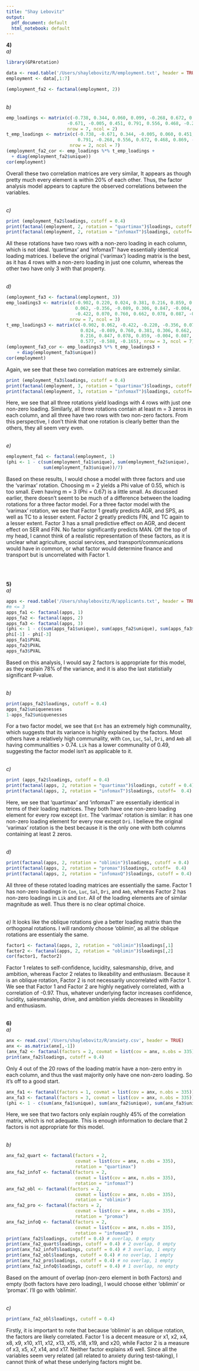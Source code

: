 ```yaml
---
title: "Shay Lebovitz"
output:
  pdf_document: default
  html_notebook: default
---
```


**4)**
<br>
*a)*
```r
library(GPArotation)

data <- read.table('/Users/shaylebovitz/R/employment.txt', header = TRUE)
employment <- data[,1:7]

(employment_fa2 <- factanal(employment, 2))
```
<br>
*b)*
```r
emp_loadings <- matrix(c(-0.738, 0.344, 0.060, 0.099, -0.268, 0.672, 0.869,
                       -0.671, -0.005, 0.451, 0.791, 0.556, 0.468, -0.230), 
                       nrow = 7, ncol = 2)
t_emp_loadings <- matrix(c(-0.738, -0.671, 0.344, -0.005, 0.060, 0.451, 0.099,
                           0.791, -0.268, 0.556, 0.672, 0.468, 0.869, -0.230), 
                        nrow = 2, ncol = 7)
(employment_fa2_cor <- emp_loadings %*% t_emp_loadings +
  + diag(employment_fa2$unique))
cor(employment)
```
Overall these two correlation matrices are very similar, It appears as though pretty much every element is within 20% of each other. Thus, the factor analysis model appears to capture the observed correlations between the variables.

<br>
*c)*
```r
print (employment_fa2$loadings, cutoff = 0.4)
print(factanal(employment, 2, rotation = "quartimax")$loadings, cutoff = 0.4)
print(factanal(employment, 2, rotation = "infomaxT")$loadings, cutoff=  0.4)
```
All these rotations have two rows with a non-zero loading in each column, which is not ideal. 'quartimax' and 'infomaxT' have essentially identical loading matrices. I believe the original ('varimax') loading matrix is the best, as it has 4 rows with a non-zero loading in just one column, whereas the other two have only 3 with that property. 

<br>
*d)*
```r
(employment_fa3 <- factanal(employment, 3))
emp_loadings3 <- matrix(c(-0.902, 0.220, 0.024, 0.381, 0.216, 0.859, 0.577,
                          0.062, -0.356, -0.089, 0.306, 0.847, -0.004, -0.588, 
                          -0.422, 0.070, 0.760, 0.662, 0.078, 0.087, -0.165), 
                        nrow = 7, ncol = 3)
t_emp_loadings3 <- matrix(c(-0.902, 0.062, -0.422, -0.220, -0.356, 0.070,
                            0.024, -0.089, 0.760, 0.381, 0.306, 0.662,
                            0.216, 0.847, 0.078, 0.859, -0.004, 0.087,
                            0.577, -0.588, -0.165), nrow = 3, ncol = 7)
(employment_fa3_cor <- emp_loadings3 %*% t_emp_loadings3 +
    + diag(employment_fa3$unique))
cor(employment)
```
Again, we see that these two correlation matrices are extremely similar.

```r
print (employment_fa3$loadings, cutoff = 0.4)
print(factanal(employment, 3, rotation = "quartimax")$loadings, cutoff = 0.4)
print(factanal(employment, 3, rotation = "infomaxT")$loadings, cutoff=  0.4)
```
Here, we see that all three rotations yield loadings with 4 rows with just one non-zero loading. Similarly, all three rotations contain at least m = 3 zeros in each column, and all three have two rows with two non-zero factors. From this perspective, I don't think that one rotation is clearly better than the others, they all seem very even.

<br>
*e)*
```r
employment_fa1 <- factanal(employment, 1)
(phi <- 1 - c(sum(employment_fa1$unique), sum(employment_fa2$unique),
              sum(employment_fa3$unique))/7)
```          
Based on these results, I would chose a model with three factors and use the 'varimax' rotation. Choosing m = 2 yields a Phi value of 0.55, which is too small. Even having m = 3 (Phi = 0.67) is a little small. As discussed earlier, there doesn't seemt to be much of a difference between the loading rotations for a three factor model. 
For a three factor model with the 'varimax' rotation, we see that Factor 1 greatly predicts AGR, and SPS, as well as TC to a lesser extent. Factor 2 greatly predicts FIN, and TC again to a lesser extent. Factor 3 has a small predictive effect on AGR, and decent effect on SER and FIN. No factor significantly predicts MAN. Off the top of my head, I cannot think of a realistic representation of these factors, as it is unclear what agriculture, social services, and transport/communications would have in common, or what factor would determine finance and transport but is uncorrelated with Factor 1. 

<br><br>

**5)**
<br>
*a)*
```r
apps <- read.table('/Users/shaylebovitz/R/applicants.txt', header = TRUE)
#m <= 3
apps_fa1 <- factanal(apps, 1)
apps_fa2 <- factanal(apps, 2)
apps_fa3 <- factanal(apps, 3)
(phi <- 1 - c(sum(apps_fa1$unique), sum(apps_fa2$unique), sum(apps_fa3$unique))/7)
phi[-1] - phi[-3]
apps_fa1$PVAL
apps_fa2$PVAL
apps_fa3$PVAL
```
Based on this analysis, I would say 2 factors is appropriate for this model, as they explain 78% of the variance, and it is also the last statistially significant P-value.

<br>
*b)*
```r
print(apps_fa2$loadings, cutoff = 0.4)
apps_fa2$uniquenesses
1-apps_fa2$uniquenesses
```
For a two factor model, we see that `Ent` has an extremely high communality, which suggests that its variance is highly explained by the factors. Most others have a relatively high communality, with `Con`, `Luc`, `Sal`, `Dri`, and `Amb` all having communalities > 0.74. `Lik` has a lower communality of 0.49, suggesting the factor model isn't as applicable to it.

<br>
*c)*
```r
print (apps_fa2$loadings, cutoff = 0.4)
print(factanal(apps, 2, rotation = "quartimax")$loadings, cutoff = 0.4)
print(factanal(apps, 2, rotation = "infomaxT")$loadings, cutoff=  0.4)
```
Here, we see that 'quartimax' and 'infomaxT' are essentially identical in terms of their loading matrices. They both have one non-zero loading element for every row except `Ent`. The 'varimax' rotation is similar: it has one non-zero loading element for every row except `Dri`. I believe the original 'varimax' rotation is the best because it is the only one with both columns containing at least 2 zeros.

<br>
*d)*
```r
print(factanal(apps, 2, rotation = "oblimin")$loadings, cutoff = 0.4)
print(factanal(apps, 2, rotation = "promax")$loadings, cutoff=  0.4)
print(factanal(apps, 2, rotation = "infomaxQ")$loadings, cutoff = 0.4)
```
All three of these rotated loading matrices are essentially the same. Factor 1 has non-zero loadings in `Con`, `Luc`, `Sal`, `Dri`, and `Amb`, whereas Factor 2 has non-zero loadings in `Lik` and `Ent`. All of the loading elements are of similar magnitude as well. Thus there is no clear optimal choice. 

<br>
*e) *
It looks like the oblique rotations give a better loading matrix than the orthogonal rotations. I will randomly choose 'oblimin', as all the oblique rotations are essentialy the same. 
```r
factor1 <- factanal(apps, 2, rotation = "oblimin")$loadings[,1]
factor2 <- factanal(apps, 2, rotation = "oblimin")$loadings[,2]
cor(factor1, factor2)
```
Factor 1 relates to self-confidence, lucidity, salesmanship, drive, and ambition, whereas Factor 2 relates to likeability and enthusiasm. Because it is an oblique rotation, Factor 2 is not necessarily uncorrelated with Factor 1. We see that Factor 1 and Factor 2 are highly negatively correlated, with a correlation of -0.97. Thus, whatever underlying factor increases confidence, lucidity, salesmanship, drive, and ambition yields decreases in likeability and enthusiasm. 

<br>
**6)**
<br>
*a)*
```r
anx <- read.csv('/Users/shaylebovitz/R/anxiety.csv', header = TRUE)
anx <- as.matrix(anx[,-1])
(anx_fa2 <- factanal(factors = 2, covmat = list(cov = anx, n.obs = 335)))
print(anx_fa2$loadings, cutoff = 0.4)
```
Only 4 out of the 20 rows of the loading matrix have a non-zero entry in each column, and thus the vast majority only have one non-zero loading. So it's off to a good start.

```r
anx_fa1 <- factanal(factors = 1, covmat = list(cov = anx, n.obs = 335))
anx_fa3 <- factanal(factors = 3, covmat = list(cov = anx, n.obs = 335))
(phi <- 1 - c(sum(anx_fa1$unique), sum(anx_fa2$unique), sum(anx_fa3$unique))/20)
```
Here, we see that two factors only explain roughly 45% of the correlation matrix, which is not adequate. This is enough information to declare that 2 factors is not appropriate for this model.

<br>
*b)*
```r
anx_fa2_quart <- factanal(factors = 2, 
                          covmat = list(cov = anx, n.obs = 335),
                          rotation = "quartimax")
anx_fa2_infoT <- factanal(factors = 2, 
                          covmat = list(cov = anx, n.obs = 335),
                          rotation = "infomaxT")
anx_fa2_obl <- factanal(factors = 2, 
                          covmat = list(cov = anx, n.obs = 335),
                          rotation = "oblimin")
anx_fa2_pro <- factanal(factors = 2, 
                          covmat = list(cov = anx, n.obs = 335),
                          rotation = "promax")
anx_fa2_infoQ <- factanal(factors = 2, 
                          covmat = list(cov = anx, n.obs = 335),
                          rotation = "infomaxQ")
print(anx_fa2$loadings, cutoff = 0.4) # overlap, 0 empty
print(anx_fa2_quart$loadings, cutoff = 0.4) # 2 overlap, 0 empty
print(anx_fa2_infoT$loadings, cutoff = 0.4) # 3 overlap, 1 empty
print(anx_fa2_obl$loadings, cutoff = 0.4) # no overlap, 1 empty
print(anx_fa2_pro$loadings, cutoff = 0.4) # no overlap, 1 empty
print(anx_fa2_infoQ$loadings, cutoff = 0.4) # 1 overlap, no empty
```
Based on the amount of overlap (non-zero element in both Factors) and empty (both factors have zero loading), I would choose either 'oblimin' or 'promax'. I'll go with 'oblimin'. 

<br>
*c)*
```r
print(anx_fa2_obl$loadings, cutoff = 0.4)
```
Firstly, it is important to note that because 'oblimin' is an oblique rotation, the factors are likely correlated. Factor 1 is a decent measure or x1, x2, x4, x8, x9, x10, x11, x12, x13, x15, x18, x19, and x20, while Factor 2 is a measure of x3, x5, x7, x14, and x17. Neither factor explains x6 well. Since all the variables seem very related (all related to anxiety during test-taking), I cannot think of what these underlying factors might be.



